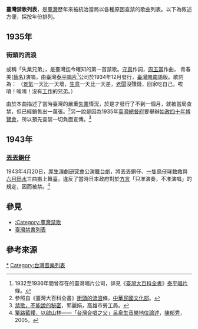 {{article issues|
{{Expand|time=2017-02-06T07:14:41+00:00}}
{{expert}}
{{Refimprove|time=2017-02-06T07:14:41+00:00}}
}}
{{Expand list}}

'''臺灣禁歌列表'''，是[[臺灣|臺灣]]歷年來被統治當局以各種原因查禁的歌曲列表。以下為敘述方便，採按年份排列。

== 1935年 ==
=== 街頭的流浪 ===
或稱「失業兄弟」，是臺灣迄今確知的第一首禁歌。[[守真|守真]]作詞，[[周玉當|周玉當]]作曲， 青春美([[藝名|藝名]])演唱，由臺灣[[泰平唱片|泰平唱片]]<ref>1932至1936年間曾存在的臺灣唱片公司，詳見《[[臺灣大百科全書|臺灣大百科全書]]》[http://nrch.culture.tw/twpedia.aspx?id=19502 泰平唱片]條。{{zh-tw}}</ref>公司於1934年12月發行，[[臺灣閩南語|臺灣閩南語]]版。歌詞為：
{{cquote|景氣一日一日歹，生理一日一日害，頭家無趁錢，返來食家己。唉唷！唉唷！無頭路的兄弟。}}
（[[景氣循環|景氣]]一天比一天壞，[[生意|生意]]一天比一天差，[[老闆|老闆]]沒賺錢，回家吃自己，唉唷！唉唷！沒有[[工作|工作]]的兄弟。）

由於本曲描述了當時臺灣的嚴重[[失業|失業]]情況，於是才發行了不到一個月，就被當局查禁，但已經銷售出一萬張。<ref>參照自《臺灣大百科全書》[http://nrch.culture.tw/twpedia.aspx?id=16146 街頭的流浪]條，[[中華民國文化部|中華民國文化部]]。{{zh-tw}}</ref>另一說是因為1935年[[臺灣總督府|臺灣總督府]]要舉辦[[始政四十周年記念臺灣博覽會|始政四十年博覽會]]，所以預先查禁一切負面宣傳。<ref>[http://labor.kcg.gov.tw/FileDownLoad/EpaperFiles/20130301152352242334.pdf 禁歌，不能說的秘密]，郭麗娟，高雄市勞工局。{{zh-tw}}</ref>

== 1943年 ==
=== [[丟丟銅仔|丟丟銅仔]] ===
1943年4月20日，[[厚生演劇研究會|厚生演劇研究會]]公演[[舞台劇|舞台劇]]，將丟丟銅仔、[[一隻鳥仔哮救救|一隻鳥仔哮救救]]與[[六月田水|六月田水]]三曲搬上舞臺，違反了當時日本政府對於[[方言|方言]]「只准演奏，不准演唱」的規定，因而被禁。<ref>[http://www.egretfnd.org.tw/book/bok2005/2005_12.htm 簞路藍縷，以啟山林——「台灣合唱之父」呂泉生音樂地位論述]，[[陳郁秀|陳郁秀]]，2005。{{zh-tw}}</ref>

== 參見 ==
*[[:Category:臺灣禁歌|:Category:臺灣禁歌]]
*[[臺灣禁書列表|臺灣禁書列表]]

== 參考來源 ==
{{reflist}}

[[Category:臺灣禁歌|*]]
[[Category:台灣音樂列表|Category:台灣音樂列表]]


{{台灣小作品}}